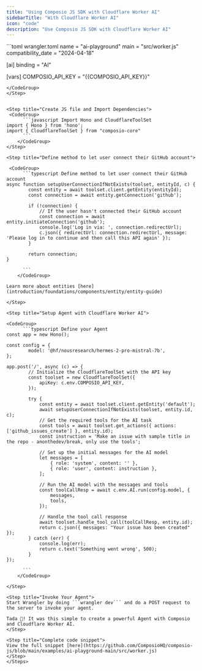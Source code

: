 ```yaml
---
title: "Using Composio JS SDK with Cloudflare Worker AI"
sidebarTitle: "With Cloudflare Worker AI"
icon: "code"
description: "Use Composio JS SDK with Cloudflare Worker AI"
---
```


<Steps>

<Step title="Setup wrangler in wrangler.toml file">
<CodeGroup>
    ```toml wrangler.toml
name = "ai-playground"
main = "src/worker.js"
compatibility_date = "2024-04-18"

[ai]
binding = "AI"

[vars]
COMPOSIO_API_KEY = "{{COMPOSIO_API_KEY}}"
```
</CodeGroup>
</Step>


<Step title="Create JS file and Import Dependencies">
 <CodeGroup>
      ```javascript Import Hono and CloudflareToolSet
import { Hono } from 'hono';
import { CloudflareToolSet } from "composio-core"
      ```
    </CodeGroup>
</Step>

<Step title="Define method to let user connect their GitHub account">

 <CodeGroup>
      ```typescript Define method to let user connect their GitHub account
async function setupUserConnectionIfNotExists(toolset, entityId, c) {
        const entity = await toolset.client.getEntity(entityId);
        const connection = await entity.getConnection('github');

        if (!connection) {
            // If the user hasn't connected their GitHub account
            const connection = await entity.initiateConnection('github');
            console.log('Log in via: ', connection.redirectUrl);
            c.json({ redirectUrl: connection.redirectUrl, message: 'Please log in to continue and then call this API again' });
        }

        return connection;
}

      ```
    </CodeGroup>

Learn more about entities [here](introduction/foundations/components/entity/entity-guide)

</Step>

<Step title="Setup Agent with Cloudflare Worker AI">

<CodeGroup>
      ```typescript Define your Agent
const app = new Hono();

const config = {
        model: '@hf/nousresearch/hermes-2-pro-mistral-7b',
};

app.post('/', async (c) => {
        // Initialize the CloudflareToolSet with the API key
        const toolset = new CloudflareToolSet({
            apiKey: c.env.COMPOSIO_API_KEY,
        });

        try {
            const entity = await toolset.client.getEntity('default');
            await setupUserConnectionIfNotExists(toolset, entity.id, c);
            // Get the required tools for the AI task
            const tools = await toolset.get_actions({ actions: ['github_issues_create'] }, entity.id);
            const instruction = 'Make an issue with sample title in the repo - anonthedev/break, only use the tools';

            // Set up the initial messages for the AI model
            let messages = [
                { role: 'system', content: '' },
                { role: 'user', content: instruction },
            ];

            // Run the AI model with the messages and tools
            const toolCallResp = await c.env.AI.run(config.model, {
                messages,
                tools,
            });

            // Handle the tool call response
            await toolset.handle_tool_call(toolCallResp, entity.id);
            return c.json({ messages: "Your issue has been created" });
        } catch (err) {
            console.log(err);
            return c.text('Something went wrong', 500);
        }
});

      ```
    </CodeGroup>

</Step>

<Step title="Invoke Your Agent">
Start Wrangler by doing ```wrangler dev``` and do a POST request to the server to invoke your agent.

Tada 🎉! It was this simple to create a powerful Agent with Composio and Cloudflare Worker AI.
</Step>

<Step title="Complete code snippet">
View the full snippet [here](https://github.com/ComposioHQ/composio-js/blob/main/examples/ai-playground-main/src/worker.js)
</Step>
</Steps>
